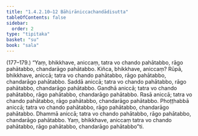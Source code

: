 ```yaml
---
title: "1.4.2.10–12 Bāhirāniccachandādisutta"
tableOfContents: false
sidebar:
  order: 2
type: "tipitaka"
basket: "su"
book: "sala"
---
```



<DynamicBreadcrumb />

<Paragraph type="center" book="sala">
(177–179.)
</Paragraph>

<Paragraph number="895" book="sala">
“Yaṃ, bhikkhave, aniccaṃ, tatra vo chando pahātabbo, rāgo pahātabbo, chandarāgo pahātabbo. Kiñca, bhikkhave, aniccaṃ? Rūpā, bhikkhave, aniccā; tatra vo chando pahātabbo, rāgo pahātabbo, chandarāgo pahātabbo. Saddā aniccā; tatra vo chando pahātabbo, rāgo pahātabbo, chandarāgo pahātabbo. Gandhā aniccā; tatra vo chando pahātabbo, rāgo pahātabbo, chandarāgo pahātabbo. Rasā aniccā; tatra vo chando pahātabbo, rāgo pahātabbo, chandarāgo pahātabbo. Phoṭṭhabbā aniccā; tatra vo chando pahātabbo, rāgo pahātabbo, chandarāgo pahātabbo. Dhammā aniccā; tatra vo chando pahātabbo, rāgo pahātabbo, chandarāgo pahātabbo. Yaṃ, bhikkhave, aniccaṃ tatra vo chando pahātabbo, rāgo pahātabbo, chandarāgo pahātabbo”ti.
</Paragraph>